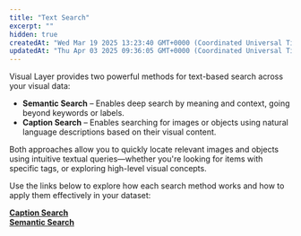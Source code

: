 ```yaml
---
title: "Text Search"
excerpt: ""
hidden: true
createdAt: "Wed Mar 19 2025 13:23:40 GMT+0000 (Coordinated Universal Time)"
updatedAt: "Thu Apr 03 2025 09:36:05 GMT+0000 (Coordinated Universal Time)"
---
```

Visual Layer provides two powerful methods for text-based search across your visual data:

- **Semantic Search** – Enables deep search by meaning and context, going beyond keywords or labels.
- **Caption Search** – Enables searching for images or objects using natural language descriptions based on their visual content.

Both approaches allow you to quickly locate relevant images and objects using intuitive textual queries—whether you're looking for items with specific tags, or exploring high-level visual concepts.

Use the links below to explore how each search method works and how to apply them effectively in your dataset:

[**Caption Search**](https://dash.readme.com/project/visual-layer2/v1.0/docs/textually-searching-for-data-copy)  
[**Semantic Search**](https://dash.readme.com/project/visual-layer2/v1.0/docs/semantic-search)
